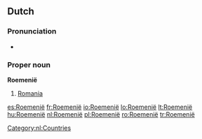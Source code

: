 ==Dutch==

===Pronunciation===
*{{audio|Nl-Roemenië.ogg|audio}}

===Proper noun===
'''Roemenië'''

# [[Romania]]

[[Category:nl:Countries]]

[[es:Roemenië]]
[[fr:Roemenië]]
[[io:Roemenië]]
[[lo:Roemenië]]
[[lt:Roemenië]]
[[hu:Roemenië]]
[[nl:Roemenië]]
[[pl:Roemenië]]
[[ro:Roemenië]]
[[tr:Roemenië]]